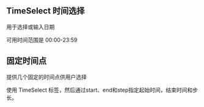 ## TimeSelect 时间选择


用于选择或输入日期

可用时间范围是 00:00-23:59

## 固定时间点

提供几个固定的时间点供用户选择

使用 TimeSelect 标签，然后通过start、end和step指定起始时间，结束时间和步长。

<CodeBlock name="TimeSelectBasic">
  <TimeSelectBasic />
</CodeBlock>